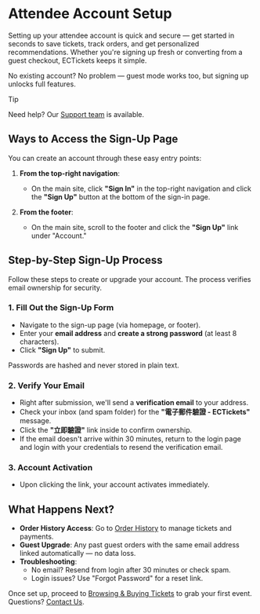 
# Attendee Account Setup

Setting up your attendee account is quick and secure — get started in seconds to save tickets, track orders, and get personalized recommendations. Whether you're signing up fresh or converting from a guest checkout, ECTickets keeps it simple.

No existing account? No problem — guest mode works too, but signing up unlocks full features.

> [!TIP]
>
> Need help? Our [Support team](https://www.ectickets.com/contact) is available.

## Ways to Access the Sign-Up Page

You can create an account through these easy entry points:

1. **From the top-right navigation**:
   - On the main site, click **"Sign In"** in the top-right navigation and click the **"Sign Up"** button at the bottom of the sign-in page.

2. **From the footer**:
   - On the main site, scroll to the footer and click the **"Sign Up"** link under "Account."

## Step-by-Step Sign-Up Process

Follow these steps to create or upgrade your account. The process verifies email ownership for security.

### 1. Fill Out the Sign-Up Form

- Navigate to the sign-up page (via homepage, or footer).
- Enter your **email address** and **create a strong password** (at least 8 characters).
- Click **"Sign Up"** to submit.

<Callout type="warning">
  Passwords are hashed and never stored in plain text.
</Callout>

### 2. Verify Your Email

- Right after submission, we'll send a **verification email** to your address.
- Check your inbox (and spam folder) for the **"電子郵件驗證 - ECTickets"** message.
- Click the **"立即驗證"** link inside to confirm ownership.
- If the email doesn't arrive within 30 minutes, return to the login page and login with your credentials to resend the verification email.

### 3. Account Activation

- Upon clicking the link, your account activates immediately.

## What Happens Next?

- **Order History Access**: Go to [Order History](https://www.ectickets.com/order-history) to manage tickets and payments.
- **Guest Upgrade**: Any past guest orders with the same email address linked automatically — no data loss.
- **Troubleshooting**:
  - No email? Resend from login after 30 minutes or check spam.
  - Login issues? Use "Forgot Password" for a reset link.

Once set up, proceed to [Browsing & Buying Tickets](/docs/attendee/getting-started/buying-tickets) to grab your first event. Questions? [Contact Us](https://www.ectickets.com/contact).
